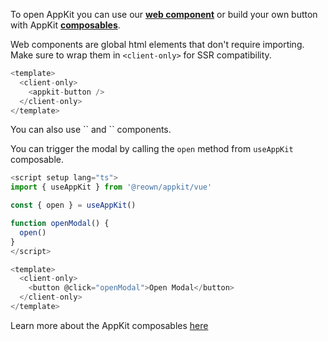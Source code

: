 To open AppKit you can use our [**web component**](/appkit/nuxt/core/components) or build your own button with AppKit [**composables**](/appkit/nuxt/core/composables#useAppKit).

<Tabs>
<Tab title="Web Components">

Web components are global html elements that don't require importing. Make sure to wrap them in `<client-only>` for SSR compatibility.

```javascript
<template>
  <client-only>
    <appkit-button />
  </client-only>
</template>
```

<Info>
You can also use `<appkit-connect-button>` and `<appkit-account-button>` components.
</Info>

</Tab>
<Tab title="Composables">

You can trigger the modal by calling the `open` method from `useAppKit` composable.

```javascript
<script setup lang="ts">
import { useAppKit } from '@reown/appkit/vue'

const { open } = useAppKit()

function openModal() {
  open()
}
</script>

<template>
  <client-only>
    <button @click="openModal">Open Modal</button>
  </client-only>
</template>
```

Learn more about the AppKit composables [here](/appkit/nuxt/core/composables)

</Tab>
</Tabs>
